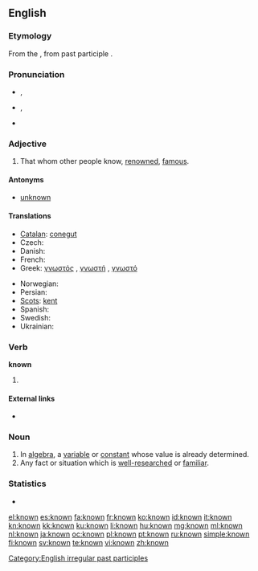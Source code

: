 ==English==

===Etymology===
From the {{etyl|enm}}, from {{etyl|ang}} past participle {{term|cnawen|cnāwen}}.

===Pronunciation===
* {{a|[[Received Pronunciation|UK]]}} {{IPA|/nəʊn/}}, {{SAMPA|/n@Un/}}
* {{a|[[General American|US]]}} {{IPA|/nɔʊn/}}, {{SAMPA|/noUn/}}
* {{audio|en-us-known.ogg|Audio (US)}}

===Adjective===
{{en-adj}}

# That whom other people know, [[renowned]], [[famous]].

====Antonyms====
* [[unknown]]

====Translations====
{{trans-top|that whom other people know, renowned, famous}}
* [[Catalan]]: [[conegut]]
* Czech: {{t+|cs|známý|m}}
* Danish: {{t-|da|kendt}}
* French: {{t+|fr|connu}}
* Greek: [[γνωστός]] {{m}}, [[γνωστή]] {{f}}, [[γνωστό]] {{n}}
{{trans-mid}}
* Norwegian: {{t|no|kjent}}
* Persian: {{t|fa|دانسته|sc=fa-Arab}}
* [[Scots]]: [[kent]]
* Spanish: {{t+|es|conocido}}
* Swedish: {{t+|sv|känd}}
* Ukrainian: {{t|uk|відомий|m|sc=Cyrl}}
{{trans-bottom}}

===Verb===
'''known'''

# {{past participle of|[[know]]}}

====External links====
* {{pedialite|know}}

===Noun===
{{en-noun}}

# In [[algebra]], a [[variable]] or [[constant]] whose value is already determined.
# Any fact or situation which is [[well-researched]] or [[familiar]].

===Statistics===
* {{rank|person|case|fact|314|known|thee|hope|er}}

[[Category:English irregular past participles]]

[[el:known]]
[[es:known]]
[[fa:known]]
[[fr:known]]
[[ko:known]]
[[id:known]]
[[it:known]]
[[kn:known]]
[[kk:known]]
[[ku:known]]
[[li:known]]
[[hu:known]]
[[mg:known]]
[[ml:known]]
[[nl:known]]
[[ja:known]]
[[oc:known]]
[[pl:known]]
[[pt:known]]
[[ru:known]]
[[simple:known]]
[[fi:known]]
[[sv:known]]
[[te:known]]
[[vi:known]]
[[zh:known]]